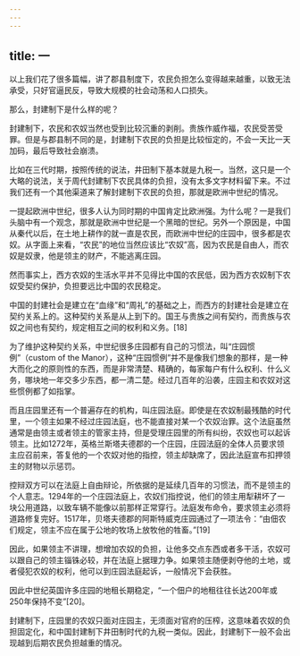 ```yaml
---
---
---
```

title: 一
---



以上我们花了很多篇幅，讲了郡县制度下，农民负担怎么变得越来越重，以致无法承受，只好官逼民反，导致大规模的社会动荡和人口损失。

那么，封建制下是什么样的呢？

封建制下，农民和农奴当然也受到比较沉重的剥削。贵族作威作福，农民受苦受罪。但是与郡县制不同的是，封建制下农民的负担是比较恒定的，不会一天比一天加码，最后导致社会崩溃。

比如在三代时期，按照传统的说法，井田制下基本就是九税一。当然，这只是一个大略的说法，关于周代封建制下农民具体的负担，没有太多文字材料留下来。不过我们还有一个其他渠道来了解封建制下农民的负担，那就是欧洲中世纪的情况。

一提起欧洲中世纪，很多人认为同时期的中国肯定比欧洲强。为什么呢？一是我们头脑中有一个观念，那就是欧洲中世纪是一个黑暗的世纪。另外一个原因是，中国从秦代以后，在土地上耕作的就一直是农民，而欧洲中世纪的庄园中，很多都是农奴。从字面上来看，“农民”的地位当然应该比“农奴”高，因为农民是自由人，而农奴是奴隶，他是领主的财产，不能逃离庄园。

然而事实上，西方农奴的生活水平并不见得比中国的农民低，因为西方农奴制下农奴受契约保护，负担要远比中国的农民稳定。

中国的封建社会是建立在“血缘”和“周礼”的基础之上，而西方的封建社会是建立在契约关系上的。这种契约关系是从上到下的。国王与贵族之间有契约，而贵族与农奴之间也有契约，规定相互之间的权利和义务。[18]

为了维护这种契约关系，中世纪很多庄园都有自己的习惯法，叫“庄园惯例”（custom of the Manor），这种“庄园惯例”并不是像我们想象的那样，是一种大而化之的原则性的东西，而是非常清楚、精确的，每家每户有什么权利、什么义务，哪块地一年交多少东西，都一清二楚。经过几百年的沿袭，庄园主和农奴对这些惯例都了如指掌。

而且庄园里还有一个普遍存在的机构，叫庄园法庭。即使是在农奴制最残酷的时代里，一个领主如果不经过庄园法庭，也不能直接对某一个农奴治罪。这个法庭虽然通常是由领主或者领主的管家主持，但是受理庄园里的所有纠纷，农奴也可以起诉领主。比如1272年，英格兰斯塔夫德郡的一个庄园，庄园法庭的全体人员要求领主应召前来，答复他的一个农奴对他的指控，领主却缺席了，因此法庭宣布扣押领主的财物以示惩罚。

控辩双方可以在法庭上自由辩论，所依据的是延续几百年的习惯法，而不是领主的个人意志。1294年的一个庄园法庭上，农奴们指控说，他们的领主用犁耕坏了一块公用道路，以致车辆不能像以前那样正常穿行。法庭发布命令，要求领主必须将道路修复完好。1517年，贝塔夫德郡的阿斯特威克庄园通过了一项法令：“由佃农们规定，领主不应在属于公地的牧场上放牧他的牲畜。”[19]

因此，如果领主不讲理，想增加农奴的负担，让他多交点东西或者多干活，农奴可以跟自己的领主锱铢必较，并在法庭上据理力争。如果领主随便剥夺他的土地，或者侵犯农奴的权利，他可以到庄园法庭起诉，一般情况下会获胜。

因此中世纪英国许多庄园的地租长期稳定，“一个佃户的地租往往长达200年或250年保持不变”[20]。

封建制下，庄园里的农奴只面对庄园主，无须面对官府的压榨，这意味着农奴的负担固定化，和中国封建制下井田制时代的九税一类似。因此，封建制下一般不会出现越到后期农民负担越重的情况。